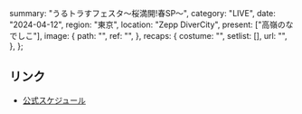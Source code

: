   summary: "うるトラすフェスタ〜桜満開!春SP〜",
  category: "LIVE",
  date: "2024-04-12",
  region: "東京",
  location: "Zepp DiverCity",
  present: ["高嶺のなでしこ"],
  image: {
    path: "",
    ref: "",
  },
  recaps: {
    costume: "",
    setlist: [],
    url: "",
  },
};

## リンク

- [公式スケジュール](うるトラすフェスタ〜桜満開!春SP〜)
